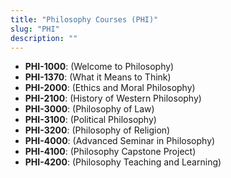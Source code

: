 ```yaml
---
title: "Philosophy Courses (PHI)"
slug: "PHI"
description: ""
---
```


- **PHI-1000**: (Welcome to Philosophy)
- **PHI-1370**: (What it Means to Think)
- **PHI-2000**: (Ethics and Moral Philosophy)
- **PHI-2100**: (History of Western Philosophy)
- **PHI-3000**: (Philosophy of Law)
- **PHI-3100**: (Political Philosophy)
- **PHI-3200**: (Philosophy of Religion)
- **PHI-4000**: (Advanced Seminar in Philosophy)
- **PHI-4100**: (Philosophy Capstone Project)
- **PHI-4200**: (Philosophy Teaching and Learning)
